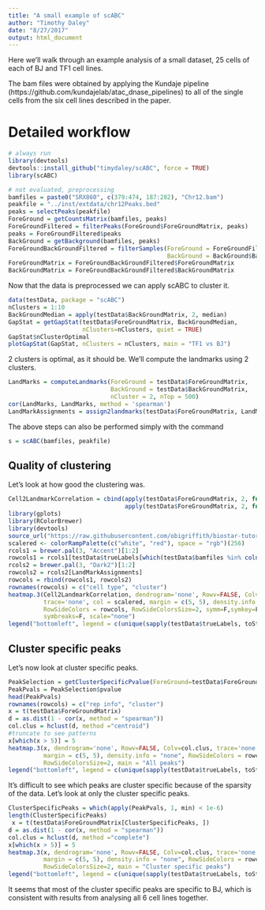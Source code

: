 ```yaml
---
title: "A small example of scABC"
author: "Timothy Daley"
date: "8/27/2017"
output: html_document
---
```


Here we'll walk through an example analysis of a small dataset, 25 cells of each of BJ and TF1 cell lines.  

The bam files were obtained by applying the Kundaje pipeline (https://github.com/kundajelab/atac_dnase_pipelines) to all of the single cells from the six cell lines described in the paper.  

# Detailed workflow

```r
# always run
library(devtools)
devtools::install_github("timydaley/scABC", force = TRUE)
library(scABC)
```
```r
# not evaluated, preprocessing
bamfiles = paste0("SRX860", c(379:474, 187:282), "Chr12.bam")
peakfile = "../inst/extdata/chr12Peaks.bed"
peaks = selectPeaks(peakfile)
ForeGround = getCountsMatrix(bamfiles, peaks)
ForeGroundFiltered = filterPeaks(ForeGround$ForeGroundMatrix, peaks)
peaks = ForeGroundFiltered$peaks
BackGround = getBackground(bamfiles, peaks)
ForeGroundBackGroundFiltered = filterSamples(ForeGround = ForeGroundFiltered$ForeGroundMatrix, 
                                             BackGround = BackGround$BackGroundMatrix)
ForeGroundMatrix = ForeGroundBackGroundFiltered$ForeGroundMatrix
BackGroundMatrix = ForeGroundBackGroundFiltered$BackGroundMatrix
```

Now that the data is preprocessed we can apply scABC to cluster it.

```r
data(testData, package = "scABC")
nClusters = 1:10
BackGroundMedian = apply(testData$BackGroundMatrix, 2, median)
GapStat = getGapStat(testData$ForeGroundMatrix, BackGroundMedian, 
                     nClusters=nClusters, quiet = TRUE)
GapStat$nClusterOptimal
plotGapStat(GapStat, nClusters = nClusters, main = "TF1 vs BJ")
```

2 clusters is optimal, as it should be.  We'll compute the landmarks using 2 clusters.

```r
LandMarks = computeLandmarks(ForeGround = testData$ForeGroundMatrix, 
                             BackGround = testData$BackGroundMatrix, 
                             nCluster = 2, nTop = 500)
cor(LandMarks, LandMarks, method = 'spearman')
LandMarkAssignments = assign2landmarks(testData$ForeGroundMatrix, LandMarks)
```

The above steps can also be performed simply with the command
```r
s = scABC(bamfiles, peakfile)
```

## Quality of clustering

Let's look at how good the clustering was.

```r
Cell2LandmarkCorrelation = cbind(apply(testData$ForeGroundMatrix, 2, function(x) cor(x, LandMarks[,1], method = 'spearman')), 
                                 apply(testData$ForeGroundMatrix, 2, function(x) cor(x, LandMarks[,2], method = 'spearman')))
library(gplots) 
library(RColorBrewer)
library(devtools)
source_url("https://raw.githubusercontent.com/obigriffith/biostar-tutorials/master/Heatmaps/heatmap.3.R")
scalered <- colorRampPalette(c("white", "red"), space = "rgb")(256)
rcols1 = brewer.pal(3, "Accent")[1:2]
rowcols1 = rcols1[testData$trueLabels[which(testData$bamfiles %in% colnames(testData$ForeGroundMatrix))]]
rcols2 = brewer.pal(3, "Dark2")[1:2]
rowcols2 = rcols2[LandMarkAssignments]
rowcols = rbind(rowcols1, rowcols2)
rownames(rowcols) = c("cell type", "cluster")
heatmap.3(Cell2LandmarkCorrelation, dendrogram='none', Rowv=FALSE, Colv=FALSE,
          trace='none', col = scalered, margin = c(5, 5), density.info = "none", 
          RowSideColors = rowcols, RowSideColorsSize=2, symm=F,symkey=F,
          symbreaks=F, scale="none")
legend("bottomleft", legend = c(unique(sapply(testData$trueLabels, toString)), paste0("cluster ", 1:2)), col = c(rcols1, rcols2), border=FALSE, bty="n", y.intersp = 0.7, cex=0.7, pch = 15)
```

## Cluster specific peaks

Let's now look at cluster specific peaks.

```r
PeakSelection = getClusterSpecificPvalue(ForeGround=testData$ForeGroundMatrix, cluster_assignments = LandMarkAssignments, background_medians = BackGroundMedian)
PeakPvals = PeakSelection$pvalue
head(PeakPvals)
rownames(rowcols) = c("rep info", "cluster")
x = t(testData$ForeGroundMatrix)
d = as.dist(1 - cor(x, method = "spearman"))
col.clus = hclust(d, method ="centroid")
#truncate to see patterns
x[which(x > 5)] = 5
heatmap.3(x, dendrogram='none', Rowv=FALSE, Colv=col.clus, trace='none', col = scalered, 
          margin = c(5, 5), density.info = "none", RowSideColors = rowcols, 
          RowSideColorsSize=2, main = "All peaks")
legend("bottomleft", legend = c(unique(sapply(testData$trueLabels, toString)), paste0("cluster ", 1:2)), col = c(rcols1, rcols2), border=FALSE, bty="n", y.intersp = 0.7, cex=0.7, pch = 15)
```

It's difficult to see which peaks are cluster specific because of the sparsity of the data.  Let's look at only the cluster specific peaks.

```r
ClusterSpecificPeaks = which(apply(PeakPvals, 1, min) < 1e-6)
length(ClusterSpecificPeaks)
 x = t(testData$ForeGroundMatrix[ClusterSpecificPeaks, ])
d = as.dist(1 - cor(x, method = "spearman"))
col.clus = hclust(d, method ="complete")
x[which(x > 5)] = 5
heatmap.3(x, dendrogram='none', Rowv=FALSE, Colv=col.clus, trace='none', col = scalered, 
          margin = c(5, 5), density.info = "none", RowSideColors = rowcols, 
          RowSideColorsSize=2, main = "Cluster specific peaks")
legend("bottomleft", legend = c(unique(sapply(testData$trueLabels, toString)), paste0("cluster ", 1:2)), col = c(rcols1, rcols2), border=FALSE, bty="n", y.intersp = 0.7, cex=0.7, pch = 15)
```

It seems that most of the cluster specific peaks are specific to BJ, which is consistent with results from analysing all 6 cell lines together.

